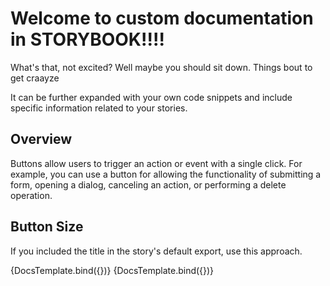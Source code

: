 
<Meta title="Usage Guidelines/Buttons" component={ButtonComponent} />


# Welcome to custom documentation in STORYBOOK!!!!

What's that, not excited? Well maybe you should sit down. Things bout to get craayze

It can be further expanded with your own code snippets and include specific information related to your stories.

## Overview

Buttons allow users to trigger an action or event with a single click. For example, you can use a button for allowing the functionality of submitting a form, opening a dialog, canceling an action, or performing a delete operation.

<Canvas>
  <Story id="design-system-components-actions-button--primary" />
</Canvas>

<Canvas>
  <Story id="design-system-components-actions-button--primary-2" />
</Canvas>

<Canvas>
  <Story id="design-system-components-actions-button--primary-3" />
</Canvas>

## Button Size

If you included the title in the story's default export, use this approach.

<Canvas>
  <Story
      id="design-system-components-actions-button--primary"
      name="Name of this component here"
      args={{
        buttonSize: 'small'
      }}>
      {DocsTemplate.bind({})}
  </Story>
  <Story
      id="design-system-components-actions-button--primary-3"
      name="Another name here"
      args={{
        buttonSize: 'large'
      }}>
      {DocsTemplate.bind({})}
  </Story>
</Canvas>

<ArgsTable of={ButtonComponent} />
